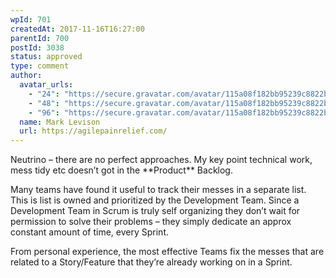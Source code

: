 ```yaml
---
wpId: 701
createdAt: 2017-11-16T16:27:00
parentId: 700
postId: 3038
status: approved
type: comment
author:
  avatar_urls:
    - "24": "https://secure.gravatar.com/avatar/115a08f182bb95239c8822b54b5c4235?s=24&d=mm&r=g"
    - "48": "https://secure.gravatar.com/avatar/115a08f182bb95239c8822b54b5c4235?s=48&d=mm&r=g"
    - "96": "https://secure.gravatar.com/avatar/115a08f182bb95239c8822b54b5c4235?s=96&d=mm&r=g"
  name: Mark Levison
  url: https://agilepainrelief.com/
---
```


Neutrino – there are no perfect approaches. My key point technical work, mess tidy etc doesn’t got in the \*\*Product\*\* Backlog.

Many teams have found it useful to track their messes in a separate list. This is list is owned and prioritized by the Development Team. Since a Development Team in Scrum is truly self organizing they don’t wait for permission to solve their problems – they simply dedicate an approx constant amount of time, every Sprint.

From personal experience, the most effective Teams fix the messes that are related to a Story/Feature that they’re already working on in a Sprint.